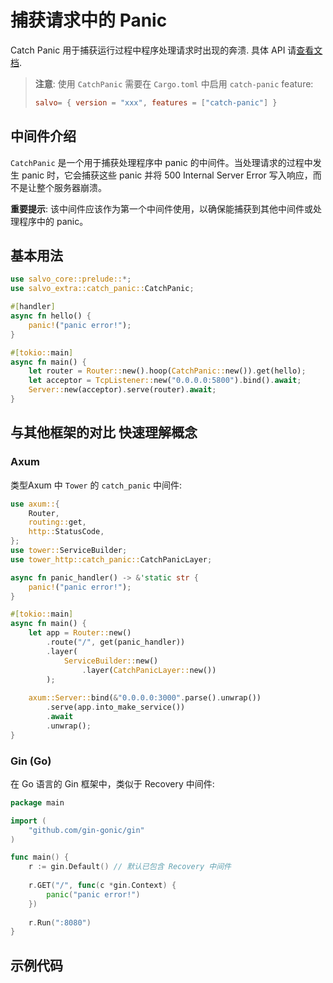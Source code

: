# 捕获请求中的 Panic

Catch Panic 用于捕获运行过程中程序处理请求时出现的奔溃. 具体 API 请[查看文档](https://docs.rs/salvo_extra/latest/salvo_extra/catch_panic/index.html).

> **注意**: 使用 `CatchPanic` 需要在 `Cargo.toml` 中启用 `catch-panic` feature:
> ```toml
> salvo= { version = "xxx", features = ["catch-panic"] }
> ```

## 中间件介绍

`CatchPanic` 是一个用于捕获处理程序中 panic 的中间件。当处理请求的过程中发生 panic 时，它会捕获这些 panic 并将 500 Internal Server Error 写入响应，而不是让整个服务器崩溃。

**重要提示**: 该中间件应该作为第一个中间件使用，以确保能捕获到其他中间件或处理程序中的 panic。

## 基本用法

```rust
use salvo_core::prelude::*;
use salvo_extra::catch_panic::CatchPanic;

#[handler]
async fn hello() {
    panic!("panic error!");
}

#[tokio::main]
async fn main() {
    let router = Router::new().hoop(CatchPanic::new()).get(hello);
    let acceptor = TcpListener::new("0.0.0.0:5800").bind().await;
    Server::new(acceptor).serve(router).await;
}
```

## 与其他框架的对比 快速理解概念

### Axum

类型Axum 中 `Tower` 的 `catch_panic` 中间件:

```rust
use axum::{
    Router,
    routing::get,
    http::StatusCode,
};
use tower::ServiceBuilder;
use tower_http::catch_panic::CatchPanicLayer;

async fn panic_handler() -> &'static str {
    panic!("panic error!");
}

#[tokio::main]
async fn main() {
    let app = Router::new()
        .route("/", get(panic_handler))
        .layer(
            ServiceBuilder::new()
                .layer(CatchPanicLayer::new())
        );
    
    axum::Server::bind(&"0.0.0.0:3000".parse().unwrap())
        .serve(app.into_make_service())
        .await
        .unwrap();
}
```

### Gin (Go)

在 Go 语言的 Gin 框架中，类似于 Recovery 中间件:

```go
package main

import (
    "github.com/gin-gonic/gin"
)

func main() {
    r := gin.Default() // 默认已包含 Recovery 中间件
    
    r.GET("/", func(c *gin.Context) {
        panic("panic error!")
    })
    
    r.Run(":8080")
}
```

## 示例代码


<Tabs>
  <Tab label="main.rs">
    <CatchPanicCode/>
  </Tab>
  <Tab label="Cargo.toml">
    <CatchPanicCargoCode/>
  </Tab>
</Tabs>